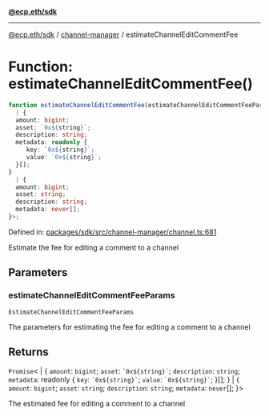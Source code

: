 [**@ecp.eth/sdk**](../../index.mdx)

***

[@ecp.eth/sdk](/sdk-reference/index.mdx) / [channel-manager](/sdk-reference/channel-manager/index.mdx) / estimateChannelEditCommentFee

# Function: estimateChannelEditCommentFee()

```ts
function estimateChannelEditCommentFee(estimateChannelEditCommentFeeParams): Promise<
  | {
  amount: bigint;
  asset: `0x${string}`;
  description: string;
  metadata: readonly {
     key: `0x${string}`;
     value: `0x${string}`;
  }[];
}
  | {
  amount: bigint;
  asset: string;
  description: string;
  metadata: never[];
}>;
```

Defined in: [packages/sdk/src/channel-manager/channel.ts:681](https://github.com/ecp-eth/comments-monorepo/blob/main/packages/sdk/src/channel-manager/channel.ts#L681)

Estimate the fee for editing a comment to a channel

## Parameters

### estimateChannelEditCommentFeeParams

`EstimateChannelEditCommentFeeParams`

The parameters for estimating the fee for editing a comment to a channel

## Returns

`Promise`\<
  \| \{
  `amount`: `bigint`;
  `asset`: `` `0x${string}` ``;
  `description`: `string`;
  `metadata`: readonly \{
     `key`: `` `0x${string}` ``;
     `value`: `` `0x${string}` ``;
  \}[];
\}
  \| \{
  `amount`: `bigint`;
  `asset`: `string`;
  `description`: `string`;
  `metadata`: `never`[];
\}\>

The estimated fee for editing a comment to a channel
